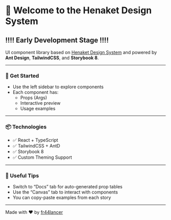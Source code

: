 
<Meta title="Welcome" />

# 👋 Welcome to the Henaket Design System

## !!!! Early Development Stage !!!!

UI component library based on [Henaket Design System](https://www.figma.com/community/file/1257654638425705295) and powered by **Ant Design**, **TailwindCSS**, and **Storybook
8**.

---

### 🚀 Get Started

- Use the left sidebar to explore components
- Each component has:
  - Props (Args)
  - Interactive preview
  - Usage examples

---

### 📦 Technologies

- ✅ React + TypeScript
- ✅ TailwindCSS + AntD
- ✅ Storybook 8
- ✅ Custom Theming Support

---

### 🧪 Useful Tips

- Switch to “Docs” tab for auto-generated prop tables
- Use the “Canvas” tab to interact with components
- You can copy-paste examples from each story

---

Made with ❤️ by
[fr44lancer](https://github.com/fr44lancer/henaket-react)